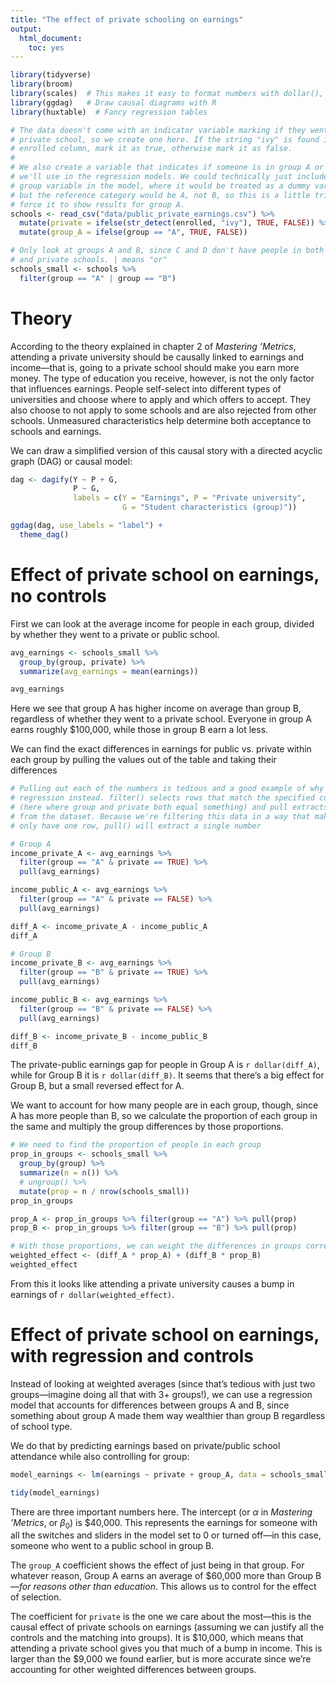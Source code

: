 ```yaml
---
title: "The effect of private schooling on earnings"
output: 
  html_document: 
    toc: yes
---
```


```r
library(tidyverse)
library(broom)
library(scales)  # This makes it easy to format numbers with dollar(), comma(), etc.
library(ggdag)   # Draw causal diagrams with R
library(huxtable)  # Fancy regression tables

# The data doesn't come with an indicator variable marking if they went to a
# private school, so we create one here. If the string "ivy" is found in the
# enrolled column, mark it as true, otherwise mark it as false.
# 
# We also create a variable that indicates if someone is in group A or not that
# we'll use in the regression models. We could technically just include the
# group variable in the model, where it would be treated as a dummy variable,
# but the reference category would be A, not B, so this is a little trick to
# force it to show results for group A.
schools <- read_csv("data/public_private_earnings.csv") %>% 
  mutate(private = ifelse(str_detect(enrolled, "ivy"), TRUE, FALSE)) %>% 
  mutate(group_A = ifelse(group == "A", TRUE, FALSE))

# Only look at groups A and B, since C and D don't have people in both public
# and private schools. | means "or"
schools_small <- schools %>% 
  filter(group == "A" | group == "B")
```

# Theory

According to the theory explained in chapter 2 of *Mastering 'Metrics*, attending a private university should be causally linked to earnings and income---that is, going to a private school should make you earn more money. The type of education you receive, however, is not the only factor that influences earnings. People self-select into different types of universities and choose where to apply and which offers to accept. They also choose to not apply to some schools and are also rejected from other schools. Unmeasured characteristics help determine both acceptance to schools and earnings. 

We can draw a simplified version of this causal story with a directed acyclic graph (DAG) or causal model:

```r
dag <- dagify(Y ~ P + G,
              P ~ G,
              labels = c(Y = "Earnings", P = "Private university", 
                         G = "Student characteristics (group)"))

ggdag(dag, use_labels = "label") + 
  theme_dag()
```

# Effect of private school on earnings, no controls

First we can look at the average income for people in each group, divided by whether they went to a private or public school.

```r
avg_earnings <- schools_small %>% 
  group_by(group, private) %>% 
  summarize(avg_earnings = mean(earnings))

avg_earnings
```

Here we see that group A has higher income on average than group B, regardless of whether they went to a private school. Everyone in group A earns roughly \$100,000, while those in group B earn a lot less. 

We can find the exact differences in earnings for public vs. private within each group by pulling the values out of the table and taking their differences

```r
# Pulling out each of the numbers is tedious and a good example of why we use
# regression instead. filter() selects rows that match the specified conditions
# (here where group and private both equal something) and pull extracts a column
# from the dataset. Because we're filtering this data in a way that makes it
# only have one row, pull() will extract a single number

# Group A
income_private_A <- avg_earnings %>% 
  filter(group == "A" & private == TRUE) %>% 
  pull(avg_earnings)

income_public_A <- avg_earnings %>% 
  filter(group == "A" & private == FALSE) %>% 
  pull(avg_earnings)

diff_A <- income_private_A - income_public_A
diff_A

# Group B
income_private_B <- avg_earnings %>% 
  filter(group == "B" & private == TRUE) %>% 
  pull(avg_earnings)

income_public_B <- avg_earnings %>% 
  filter(group == "B" & private == FALSE) %>% 
  pull(avg_earnings)

diff_B <- income_private_B - income_public_B
diff_B
```

The private-public earnings gap for people in Group A is `r dollar(diff_A)`, while for Group B it is `r dollar(diff_B)`. It seems that there's a big effect for Group B, but a small reversed effect for A.

We want to account for how many people are in each group, though, since A has more people than B, so we calculate the proportion of each group in the same and multiply the group differences by those proportions.

```r
# We need to find the proportion of people in each group
prop_in_groups <- schools_small %>% 
  group_by(group) %>% 
  summarize(n = n()) %>% 
  # ungroup() %>% 
  mutate(prop = n / nrow(schools_small))
prop_in_groups

prop_A <- prop_in_groups %>% filter(group == "A") %>% pull(prop)
prop_B <- prop_in_groups %>% filter(group == "B") %>% pull(prop)

# With those proportions, we can weight the differences in groups correctly
weighted_effect <- (diff_A * prop_A) + (diff_B * prop_B)
weighted_effect
```

From this it looks like attending a private university causes a bump in earnings of `r dollar(weighted_effect)`.


# Effect of private school on earnings, with regression and controls

Instead of looking at weighted averages (since that's tedious with just two groups—imagine doing all that with 3+ groups!), we can use a regression model that accounts for differences between groups A and B, since something about group A made them way wealthier than group B regardless of school type.

We do that by predicting earnings based on private/public school attendance while also controlling for group:

```r
model_earnings <- lm(earnings ~ private + group_A, data = schools_small)
```

```r
tidy(model_earnings)
```

There are three important numbers here. The intercept (or $\alpha$ in *Mastering 'Metrics*, or $\beta_0$) is \$40,000. This represents the earnings for someone with all the switches and sliders in the model set to 0 or turned off—in this case, someone who went to a public school in group B. 

The `group_A` coefficient shows the effect of just being in that group. For whatever reason, Group A earns an average of \$60,000 more than Group B—*for reasons other than education*. This allows us to control for the effect of selection.

The coefficient for `private` is the one we care about the most—this is the causal effect of private schools on earnings (assuming we can justify all the controls and the matching into groups). It is \$10,000, which means that attending a private school gives you that much of a bump in income. This is larger than the \$9,000 we found earlier, but is more accurate since we're accounting for other weighted differences between groups.

